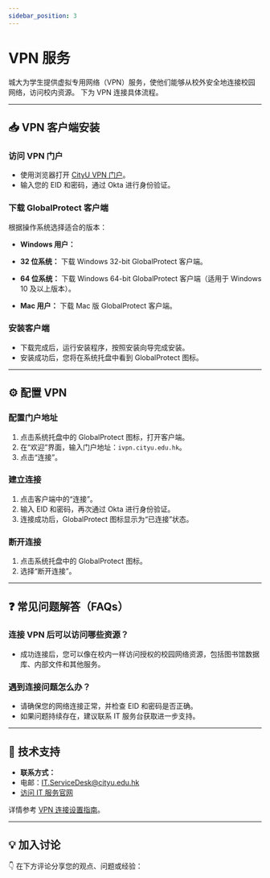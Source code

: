 ```yaml
---
sidebar_position: 3
---
```



# VPN 服务

城大为学生提供虚拟专用网络（VPN）服务，使他们能够从校外安全地连接校园网络，访问校内资源。
下为 VPN 连接具体流程。

---

## 📥 VPN 客户端安装

### 访问 VPN 门户

- 使用浏览器打开 [CityU VPN 门户](https://ivpn.cityu.edu.hk)。
- 输入您的 EID 和密码，通过 Okta 进行身份验证。

### 下载 GlobalProtect 客户端

根据操作系统选择适合的版本：

- **Windows 用户：**
- **32 位系统：** 下载 Windows 32-bit GlobalProtect 客户端。
- **64 位系统：** 下载 Windows 64-bit GlobalProtect 客户端（适用于 Windows 10 及以上版本）。

- **Mac 用户：** 下载 Mac 版 GlobalProtect 客户端。

### 安装客户端

- 下载完成后，运行安装程序，按照安装向导完成安装。
- 安装成功后，您将在系统托盘中看到 GlobalProtect 图标。

---

## ⚙️ 配置 VPN

### 配置门户地址

1. 点击系统托盘中的 GlobalProtect 图标，打开客户端。
2. 在“欢迎”界面，输入门户地址：`ivpn.cityu.edu.hk`。
3. 点击“连接”。

### 建立连接

1. 点击客户端中的“连接”。
2. 输入 EID 和密码，再次通过 Okta 进行身份验证。
3. 连接成功后，GlobalProtect 图标显示为“已连接”状态。

### 断开连接

1. 点击系统托盘中的 GlobalProtect 图标。
2. 选择“断开连接”。

---

## ❓ 常见问题解答（FAQs）

### 连接 VPN 后可以访问哪些资源？

- 成功连接后，您可以像在校内一样访问授权的校园网络资源，包括图书馆数据库、内部文件和其他服务。

### 遇到连接问题怎么办？

- 请确保您的网络连接正常，并检查 EID 和密码是否正确。
- 如果问题持续存在，建议联系 IT 服务台获取进一步支持。

---

## 🔧 技术支持

- **联系方式：**
- 电邮：IT.ServiceDesk@cityu.edu.hk
- [访问 IT 服务官网](https://www.cityu.edu.hk/its/services-facilities/virtual-private-network-vpn)

详情参考 [VPN 连接设置指南](https://www.cityu.edu.hk/csc/deptweb/support/faq/VPN_setup.htm)。

---

## **💡 加入讨论**

👇 在下方评论分享您的观点、问题或经验：
<Utterances />
